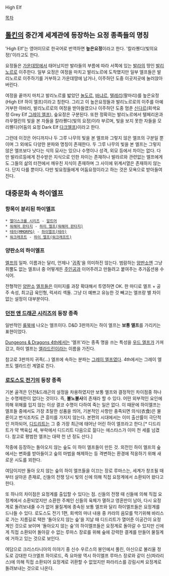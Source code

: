 High Elf

[[목차]]

== [[톨킨]]의 중간계 세계관에 등장하는 요정 종족들의 명칭 ==
'High Elf'는 영어이므로 한국어로 번역하면 '''높은요정'''이라고 한다. '칼라퀜디(빛의요정)'이라고도 한다. 

요정들은 [[가운데땅]]에서 태어났지만 발라들의 부름에 따라 서쪽에 있는 [[발라]]의 땅인 [[발리노르]]로 이주한다. 일부 요정은 여정을 마치고 발리노르에 도착했지만 일부 엘프들은 발리노르로 이주하기를 거부하고 가운데땅에 남거나, 이주하던 도중 이곳저곳에 눌러앉아 버린다. 

여정을 끝까지 마치고 발리노르를 밟았던 [[놀도르]], [[바냐르]], [[텔레리]](팔마리)를 높은요정(High Elf 하이 엘프)이라고 칭한다. 그리고 이 높은요정들과 발리노르로의 이주를 아예 거부한 아바리, 발리노르로의 여정을 받아들였으나 이주하던 도중 멈춘 [[신다르]](회색요정 Grey Elf [[그레이 엘프]]), 숲요정은 구분된다. 또한 정확히는 발리노르에서 텔페리온과 라우렐린의 빛을 본 자들을 칼라퀜디(빛의 요정)이라 부르며, 빛을 보지 못한 자들을 모리퀜디(어둠의 요정 Dark Elf [[다크엘프]])이라고 한다.

그런데 이것은 어디까지나 두 그루 나무의 빛을 본 엘프와 그렇지 않은 엘프의 구분일 뿐이며 그 외에도 다양한 분파와 명칭이 존재한다. 두 그루 나무의 빛을 본 엘프는 그렇지 않은 엘프보다 낫다는 식의 묘사는 있으나 수명이나 성격, 외모 등에서 차이는 없다. 다만 발라르등에게 전수받은 지식으로 인한 차이는 존재하나 발라르와 관련없는 엘프에게도 그들의 삶의 터전에서 깨우친 지식이 존재하며 그 사이에 위계서열은 존재하지 않는다. 단지 다를 뿐이다. 다만 빛요정들에게 어둠요정이라고 하는 것은 모욕으로 받아들여진다.

== 대중문화 속 하이엘프 ==
=== 항목이 분리된 하이엘프 ===
 * [[엘더스크롤 시리즈]] - [[알트머]]
 * [[워해머 판타지]] - [[하이 엘프(워해머 판타지)]]
 * [[테라(MMORPG)]] - [[하이엘프(테라)]]
 * [[워크래프트]] - [[하이 엘프(워크래프트)]]

=== 양판소의 하이엘프 ===
[[엘프]]의 일파. 이름과는 달리, 언제나 '[[귀족]]'을 의미하진 않는다. 범람하는 [[양판소]]엔 그냥 쥐뿔도 없는 엘프녀 중 어떻게든 [[주인공]]과 이어주려고 만들려고 붙여주는 추가옵션용 수식어.

전형적인 [[양판소]] [[엘프]]들은 이미지를 과장 확대해서 투영하면 OK. 한 마디로 엘프 + 공주 속성, 최고급 육인형, 럭셔리 섹돌. 그냥 더 예쁘고 유능한 것 빼고는 엘프랑 별 차이 없는 설정이 대부분이다.

=== [[던전 앤 드래곤 시리즈]]의 등장 종족 ===
일반적인 [[룰북]]에 나오는 엘프이다. D&D 3판까지는 하이 엘프는 '''보통 엘프'''를 가리키는 표현이었다.

[[Dungeons & Dragons 4th]]에서는 '엘프'라는 종족 명을 쓰는 특성을 [[우드 엘프]]가 가져갔고, 하이 엘프는 [[엘라드린]]이라는 이름을 가진다. 

참고로 3판까지 귀족(…) 엘프에 속하는 분파는 [[그레이 엘프]]였다. 4th에서는 그레이 엘프도 엘라드린 계열로 친다.

=== [[로도스도 전기]]의 등장 종족 ===
기본 골격은 던전&드래곤의 설정을 차용하였지만 보통 엘프와 결정적인 차이점중 하나는 수명제한이 없다는 것이다. 즉, '''불노불사'''의 존재라 할 수 있다. 어떤 외부적인 요인에 의해 위해를 입지 않는 이상 결코 수명이 다하여 죽는 일은 없다. 이 때문에 하이엘프는 엘프들 중에서도 가장 초탈한 성품을 띄어, 기본적인 사항만 충족되면 의식(衣食)은 물론이고 번식조차도 큰 흥미를 가지지 않는다. 본편의 시대에서는 이미 출산률이 극단적인 저하되어, [[디드리트]]는 그 중 가장 최근에 태어난 어린 하이 엘프라고 한다.[* 디드리트가 약 백육십 세, 부락에서 디드리트 다음으로 젊다는 에스타스가 이미 천 세를 넘겼다. 참고로 평범한 엘프는 대략 천 년 정도 산다.]

작중에 등장하는 돌아오지 않는 숲도 이 하이 엘프들이 만든 것. 외전인 하이 엘프의 숲에서는 변화를 받아들이고 숲의 마법을 해제하는 등 격변하는 환경에 적응하기 위해 새로운 시도를 꾀한다.

여담이지만 돌아 오지 않는 숲의 하이 엘프들을 이끄는 장로 루마스는, 세계가 창조될 때부터 살아온 존재로, 신들의 전쟁 당시 빛의 신에 의해 직접 요정계에서 소환되어 왔다고 한다.

또 하나의 차이점은 요정계를 출입할 수 있다는 점.
신들의 전쟁 때 신들에 의해 직접 요정계에서 소환되었지만 소환한 주체인 신들의 육체가 멸하고 영혼만이 남아, 다시 요정계로 돌려보내줄 수가 없어 물질계에 종속된 보통 엘프와 달리 하이엘프들은 요정계를 드나들 수 있다. 
로도스도 전기 1편, 회색의 마녀 내용 중 카라의 음모를 막기위해 바리스로 가는 지름길로 택한 '돌아오지 않는 숲'을 지날 때 디드리트가 열어준 이공간이 요정계인 것으로 보이며 '돌아오지 않는 숲'의 하이엘프들은 요정계로 돌아갈 수 있지만 신에게 직접 소환되어 돌아갈 수 없는 루마스 장로를 위해 숲에 강력한 결계를 만들어 물질계에 거하고 있는 것으로 보인다.

여담으로 크리스타니아의 이야기 중 신수 우르스의 봉인에서 풀린, 아신으로 불리울 정도로 강대한 다크엘프 하이로드, 즉 요마왕 역시 하이엘프 루마스 장로와 같이 신(파라리스)에 의해 직접 소환되어 요정계로 귀환할 수 없었지만 파라리스를 강림시켜 요정계로 돌려보내는 것으로 나온다.
